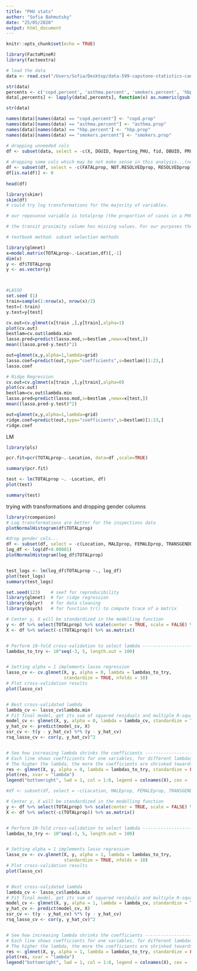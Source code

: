 ```yaml
---
title: "PHU stats"
author: "Sofia Bahmutsky"
date: "25/05/2020"
output: html_document
---
```


```r
knitr::opts_chunk$set(echo = TRUE)
```

```r
library(FactoMineR)
library(factoextra)

# load the data
data <- read.csv("/Users/Sofia/Desktop/data-599-capstone-statistics-canada/data/PMD-en/PHU_FINAL_prop.csv")

str(data)
percents <- c('copd.percent', 'asthma.percent', 'smokers.percent', 'hbp.percent')
data[,percents] <- lapply(data[,percents], function(x) as.numeric(gsub("[\\%,]", "", x))/100)

str(data)

names(data)[names(data) == "copd.percent"] <- "copd.prop"
names(data)[names(data) == "asthma.percent"] <- "asthma.prop"
names(data)[names(data) == "hbp.percent"] <- "hbp.prop"
names(data)[names(data) == "smokers.percent"] <- "smokers.prop"

# dropping unneeded cols
df <- subset(data, select = -c(X, DGUID, Reporting_PHU, fid, DBUID, PRUID_x, CSDUID_x, CMAUID_x, CMAPUID_x, HR_UID, DAUID, lon, lat, transit_na, suppressed))
  
# dropping some cols which may be not make sense in this analysis...(need to check with John i think)
df <- subset(df, select = -c(FATALprop, NOT.RESOLVEDprop, RESOLVEDprop))
df[is.na(df)] <- 0
           
head(df)

library(skimr)
skim(df)
# could try log transformations for the majority of variables.
```

```r
# our reposonse variable is totalprop (the proportion of cases in a PHU) the location is the label fro each row. 

# the transit proximity column has missing values. For our purposes they can be changed to zeroes. missing values means that there is no data collected for transit proximity.

# textbook method- subset selection methods

library(glmnet)
x=model.matrix(TOTALprop~.-Location,df)[,-1] 
dim(x)
y <- df$TOTALprop
y <- as.vector(y)



#LASSO
set.seed (1)
train=sample(1:nrow(x), nrow(x)/2)
test=(-train)
y.test=y[test]

cv.out=cv.glmnet(x[train ,],y[train],alpha=1)
plot(cv.out)
bestlam=cv.out$lambda.min
lasso.pred=predict(lasso.mod,s=bestlam ,newx=x[test,])
mean((lasso.pred-y.test)^2)

out=glmnet(x,y,alpha=1,lambda=grid)
lasso.coef=predict(out,type="coefficients",s=bestlam)[1:23,] 
lasso.coef
```

```r
# Ridge Regression
cv.out=cv.glmnet(x[train ,],y[train],alpha=0)
plot(cv.out)
bestlam=cv.out$lambda.min
lasso.pred=predict(lasso.mod,s=bestlam ,newx=x[test,])
mean((lasso.pred-y.test)^2)

out=glmnet(x,y,alpha=1,lambda=grid)
ridge.coef=predict(out,type="coefficients",s=bestlam)[1:23,] 
ridge.coef
```


LM
```r
library(pls)

pcr.fit=pcr(TOTALprop~.-Location, data=df ,scale=TRUE)

summary(pcr.fit)

test <- lm(TOTALprop ~. -Location, df)
plot(test)

summary(test)
```

trying with transformations and dropping gender columns
```r
library(rcompanion)
# Log transformations are better for the inspections data
plotNormalHistogram(df$TOTALprop)

#drop gender cols...
df <- subset(df, select = -c(Location, MALEprop, FEMALEprop, TRANSGENDERprop, OTHERprop, UNKNOWNprop, NEITHERprop, CONTACTprop, TRAVEL.RELATEDprop))
log_df <- log(df+0.00001)
plotNormalHistogram(log_df$TOTALprop)


test_logs <- lm(log_df$TOTALprop ~., log_df)
plot(test_logs)
summary(test_logs)

```


```r
set.seed(123)    # seef for reproducibility
library(glmnet)  # for ridge regression
library(dplyr)   # for data cleaning
library(psych)   # for function tr() to compute trace of a matrix

# Center y, X will be standardized in the modelling function
y <- df %>% select(TOTALprop) %>% scale(center = TRUE, scale = FALSE) %>% as.matrix()
X <- df %>% select(-c(TOTALprop)) %>% as.matrix()


# Perform 10-fold cross-validation to select lambda ---------------------------
lambdas_to_try <- 10^seq(-3, 5, length.out = 100)


# Setting alpha = 1 implements lasso regression
lasso_cv <- cv.glmnet(X, y, alpha = 0, lambda = lambdas_to_try,
                      standardize = TRUE, nfolds = 10)
# Plot cross-validation results
plot(lasso_cv)


# Best cross-validated lambda
lambda_cv <- lasso_cv$lambda.min
# Fit final model, get its sum of squared residuals and multiple R-squared
model_cv <- glmnet(X, y, alpha = 0, lambda = lambda_cv, standardize = TRUE)
y_hat_cv <- predict(model_cv, X)
ssr_cv <- t(y - y_hat_cv) %*% (y - y_hat_cv)
rsq_lasso_cv <- cor(y, y_hat_cv)^2


# See how increasing lambda shrinks the coefficients --------------------------
# Each line shows coefficients for one variables, for different lambdas.
# The higher the lambda, the more the coefficients are shrinked towards zero.
res <- glmnet(X, y, alpha = 0, lambda = lambdas_to_try, standardize = FALSE)
plot(res, xvar = "lambda")
legend("bottomright", lwd = 1, col = 1:6, legend = colnames(X), cex = .7)


```


```r
#df <- subset(df, select = -c(Location, MALEprop, FEMALEprop, TRANSGENDERprop, OTHERprop, UNKNOWNprop, NEITHERprop))

# Center y, X will be standardized in the modelling function
y <- df %>% select(TOTALprop) %>% scale(center = TRUE, scale = FALSE) %>% as.matrix()
X <- df %>% select(-c(TOTALprop)) %>% as.matrix()


# Perform 10-fold cross-validation to select lambda ---------------------------
lambdas_to_try <- 10^seq(-3, 5, length.out = 100)


# Setting alpha = 1 implements lasso regression
lasso_cv <- cv.glmnet(X, y, alpha = 1, lambda = lambdas_to_try,
                      standardize = TRUE, nfolds = 10)
# Plot cross-validation results
plot(lasso_cv)


# Best cross-validated lambda
lambda_cv <- lasso_cv$lambda.min
# Fit final model, get its sum of squared residuals and multiple R-squared
model_cv <- glmnet(X, y, alpha = 1, lambda = lambda_cv, standardize = TRUE)
y_hat_cv <- predict(model_cv, X)
ssr_cv <- t(y - y_hat_cv) %*% (y - y_hat_cv)
rsq_lasso_cv <- cor(y, y_hat_cv)^2


# See how increasing lambda shrinks the coefficients --------------------------
# Each line shows coefficients for one variables, for different lambdas.
# The higher the lambda, the more the coefficients are shrinked towards zero.
res <- glmnet(X, y, alpha = 1, lambda = lambdas_to_try, standardize = FALSE)
plot(res, xvar = "lambda")
legend("bottomright", lwd = 1, col = 1:6, legend = colnames(X), cex = .7)
```